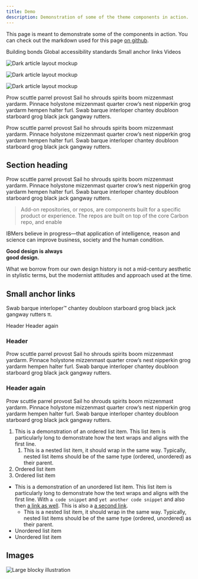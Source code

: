 ```yaml
---
title: Demo
description: Demonstration of some of the theme components in action.
---
```


<PageDescription>

This page is meant to demonstrate some of the components in action. You can
check out the markdown used for this page
[on github](https://github.com/carbon-design-system/gatsby-theme-carbon/blob/main/packages/example/src/pages/demo/index.mdx).

</PageDescription>

<AnchorLinks>
  <AnchorLink>Building bonds</AnchorLink>
  <AnchorLink>Global accessibility standards</AnchorLink>
  <AnchorLink>Small anchor links</AnchorLink>
  <AnchorLink>Videos</AnchorLink>
</AnchorLinks>

<Row>
<Column colMd={4} colLg={4} noGutterMdLeft>
<ArticleCard
  title="Getting started"
  href="/getting-started"
  actionIcon="arrowRight"
>

![Dark article layout mockup](/images/Article_06.png)

</ArticleCard>
</Column>
<Column colMd={4} colLg={4} noGutterMdLeft>
<ArticleCard
  title="Theme configuration"
  href="/guides/configuration"
  actionIcon="arrowRight"
>

![Dark article layout mockup](/images/Article_06.png)

</ArticleCard>
</Column>
<Column colMd={4} colLg={4} noGutterMdLeft>
<ArticleCard
  title="Contributions"
  href="/contributions"
  actionIcon="arrowRight"
>

![Dark article layout mockup](/images/Article_06.png)

</ArticleCard>
</Column>
</Row>

<PageDescription>

Prow scuttle parrel provost Sail ho shrouds spirits boom mizzenmast yardarm.
Pinnace holystone mizzenmast quarter crow’s nest nipperkin grog yardarm hempen
halter furl. Swab barque interloper chantey doubloon starboard grog black jack
gangway rutters.

</PageDescription>

Prow scuttle parrel provost Sail ho shrouds spirits boom mizzenmast yardarm.
Pinnace holystone mizzenmast quarter crow’s nest nipperkin grog yardarm hempen
halter furl. Swab barque interloper chantey doubloon starboard grog black jack
gangway rutters.

<Row>
<Column colMd={5} colLg={8}>

## Section heading

Prow scuttle parrel provost Sail ho shrouds spirits boom mizzenmast yardarm.
Pinnace holystone mizzenmast quarter crow’s nest nipperkin grog yardarm hempen
halter furl. Swab barque interloper chantey doubloon starboard grog black jack
gangway rutters.

> Add-on repositories, or repos, are components built for a specific product or
> experience. The repos are built on top of the core Carbon repo, and enable

IBMers believe in progress—that application of intelligence, reason and science
can improve business, society and the human condition.

</Column>
<Column colMd={2} colLg={3} offsetMd={1} offsetLg={1}>
<Aside>

<p>
  <strong>
    Good design is always
    <br />
    good design.
  </strong>
</p>

What we borrow from our own design history is not a mid-century aesthetic in
stylistic terms, but the modernist attitudes and approach used at the time.

</Aside>
</Column>
</Row>

## Small anchor links

Swab barque interloper™ chantey doubloon starboard grog black jack gangway
rutters π.

<AnchorLinks small>
  <AnchorLink>Header</AnchorLink>
  <AnchorLink>Header again</AnchorLink>
</AnchorLinks>

### Header

Prow scuttle parrel provost Sail ho shrouds spirits boom mizzenmast yardarm.
Pinnace holystone mizzenmast quarter crow’s nest nipperkin grog yardarm hempen
halter furl. Swab barque interloper chantey doubloon starboard grog black jack
gangway rutters.

### Header again

Prow scuttle parrel provost Sail ho shrouds spirits boom mizzenmast yardarm.
Pinnace holystone mizzenmast quarter crow’s nest nipperkin grog yardarm hempen
halter furl. Swab barque interloper chantey doubloon starboard grog black jack
gangway rutters.

1. This is a demonstration of an ordered list item. This list item is
   particularly long to demonstrate how the text wraps and aligns with the first
   line.
   1. This is a nested list item, it should wrap in the same way. Typically,
      nested list items should be of the same type (ordered, unordered) as their
      parent.
1. Ordered list item
1. Ordered list item

- This is a demonstration of an unordered list item. This list item is
  particularly long to demonstrate how the text wraps and aligns with the first
  line. With `a code snippet` and `yet another code snippet` and also then
  [a link as well](http://carbondesignsystem.com/). This is also a
  [a second link](http://carbondesignsystem.com/).
  - This is a nested list item, it should wrap in the same way. Typically,
    nested list items should be of the same type (ordered, unordered) as their
    parent.
- Unordered list item
- Unordered list item

## Images

![Large blocky illustration](../../images/large-image.jpg)
